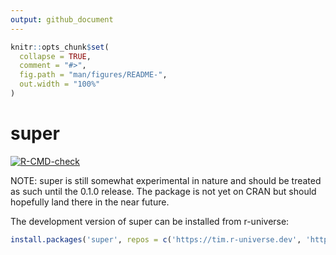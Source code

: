 ```yaml
---
output: github_document
---
```


<!-- README.md is generated from README.Rmd. Please edit that file -->

```r
knitr::opts_chunk$set(
  collapse = TRUE,
  comment = "#>",
  fig.path = "man/figures/README-",
  out.width = "100%"
)
```

# super

<!-- badges: start -->
[![R-CMD-check](https://github.com/TimTaylor/super/actions/workflows/R-CMD-check.yaml/badge.svg)](https://github.com/TimTaylor/super/actions/workflows/R-CMD-check.yaml)
<!-- badges: end -->

NOTE: super is still somewhat experimental in nature and should be treated as
such until the 0.1.0 release. The package is not yet on CRAN but should
hopefully land there in the near future.

The development version of super can be installed from r-universe:
```r
install.packages('super', repos = c('https://tim.r-universe.dev', 'https://cloud.r-project.org'))
```
